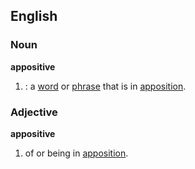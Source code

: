 ==English==
===Noun===
'''appositive'''

#{{grammar}}: a [[word]] or [[phrase]] that is in [[apposition]].

===Adjective===
'''appositive'''

# of or being in [[apposition]].